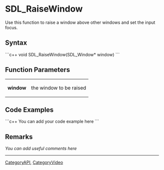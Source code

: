 <!-- pragma section-numbers off -->
<!-- pragma disable-camelcase -->

= SDL_RaiseWindow =
Use this function to raise a window above other windows and set the input focus.


== Syntax ==
```c++
void SDL_RaiseWindow(SDL_Window* window)
```

== Function Parameters ==
{|
|'''window'''
|the window to be raised
|}

== Code Examples ==
```c++
You can add your code example here
```

== Remarks ==
''You can add useful comments here''

----
[[CategoryAPI]], [[CategoryVideo]]
